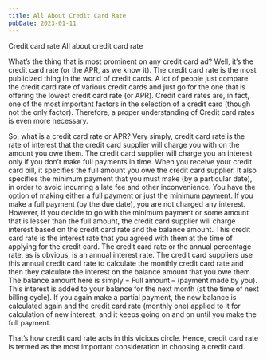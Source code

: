 ```yaml
---
title: All About Credit Card Rate
pubDate: 2023-01-11
---
```


Credit card rate
All about credit card rate 

What’s the thing that is most prominent on any credit card ad? Well, it’s the credit card rate (or the APR, as we know it). The credit card rate is the most publicized thing in the world of credit cards. A lot of people just compare the credit card rate of various credit cards and just go for the one that is offering the lowest credit card rate (or APR). Credit card rates are, in fact, one of the most important factors in the selection of a credit card (though not the only factor). Therefore, a proper understanding of Credit card rates is even more necessary. 

So, what is a credit card rate or APR? Very simply, credit card rate is the rate of interest that the credit card supplier will charge you with on the amount you owe them. The credit card supplier will charge you an interest only if you don’t make full payments in time.  When you receive your credit card bill, it specifies the full amount you owe the credit card supplier. It also specifies the minimum payment that you must make (by a particular date), in order to avoid incurring a late fee and other inconvenience. You have the option of making either a full payment or just the minimum payment. If you make a full payment (by the due date), you are not charged any interest. However, if you decide to go with the minimum payment or some amount that is lesser than the full amount, the credit card supplier will charge interest based on the credit card rate and the balance amount. This credit card rate is the interest rate that you agreed with them at the time of applying for the credit card. The credit card rate or the annual percentage rate, as is obvious, is an annual interest rate. The credit card suppliers use this annual credit card rate to calculate the monthly credit card rate and then they calculate the interest on the balance amount that you owe them. The balance amount here is simply = Full amount – (payment made by you). This interest is added to your balance for the next month (at the time of next billing cycle). If you again make a partial payment, the new balance is calculated again and the credit card rate (monthly one) applied to it for calculation of new interest; and it keeps going on and on until you make the full payment. 

That’s how credit card rate acts in this vicious circle. Hence, credit card rate is termed as the most important consideration in choosing a credit card.